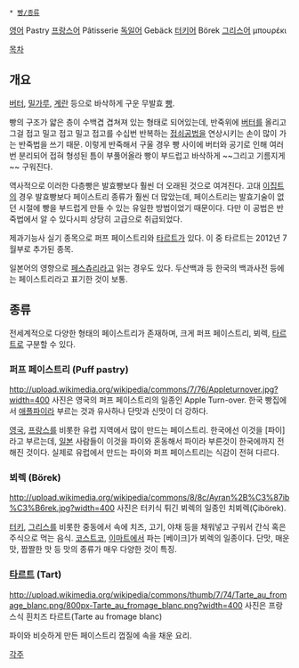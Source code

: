  * [[빵/종류]]

[[영어]] Pastry
[[프랑스어]] Pâtisserie
[[독일어]] Gebäck
[[터키어]] Börek
[[그리스어]] μπουρέκι

[[목차]]
== 개요 ==
[[버터]], [[밀가루]], [[계란]] 등으로 바삭하게 구운 무발효 [[빵]].

빵의 구조가 얇은 층이 수백겹 겹쳐져 있는 형태로 되어있는데, 반죽위에 [[버터]]를 올리고 그걸 접고 밀고 접고 밀고 접고를 수십번 반복하는 [[접쇠]]공법을 연상시키는 손이 많이 가는 반죽법을 쓰기 때문. 이렇게 반죽해서 구울 경우 빵 사이에 버터와 공기로 인해 여러번 분리되어 접혀 형성된 틈이 부풀어올라 빵이 부드럽고 바삭하게 ~~그리고 기름지게~~ 구워진다.

역사적으로 이러한 다층빵은 발효빵보다 훨씬 더 오래된 것으로 여겨진다. 고대 [[이집트]]의 경우 발효빵보다 페이스트리 종류가 훨씬 더 많았는데, 페이스트리는 발효기술이 없던 시절에 빵을 부드럽게 만들 수 있는 유일한 방법이었기 때문이다. 다만 이 공법은 반죽법에서 알 수 있다시피 상당히 고급으로 취급되었다.

제과기능사 실기 종목으로 퍼프 페이스트리와 [[타르트]]가 있다. 이 중 타르트는 2012년 7월부로 추가된 종목.

일본어의 영향으로 [[페스츄리]]라고 읽는 경우도 있다. 두산백과 등 한국의 백과사전 등에는 페이스트리라고 표기한 것이 보통.

== 종류 ==
전세계적으로 다양한 형태의 페이스트리가 존재하며, 크게 퍼프 페이스트리, 뵈렉, [[타르트]]로 구분할 수 있다.

=== 퍼프 페이스트리 (Puff pastry) ===
http://upload.wikimedia.org/wikipedia/commons/7/76/Appleturnover.jpg?width=400
사진은 영국의 퍼프 페이스트리의 일종인 Apple Turn-over. 한국 빵집에서 [[애플파이]]라 부르는 것과 유사하나 단맛과 신맛이 더 강하다.

[[영국]], [[프랑스]]를 비롯한 유럽 지역에서 많이 만드는 페이스트리. 한국에선 이것을 [파이]라고 부르는데, [[일본]] 사람들이 이것을 파이와 혼동해서 파이라 부른것이 한국에까지 전해진 것이다. 실제로 유럽에서 만드는 파이와 퍼프 페이스트리는 식감이 전혀 다르다.

=== 뵈렉 (Börek) ===
http://upload.wikimedia.org/wikipedia/commons/8/8c/Ayran%2B%C3%87ib%C3%B6rek.jpg?width=400
사진은 터키식 튀긴 뵈렉의 일종인 치뵈렉(Çibörek).

[[터키]], [[그리스]]를 비롯한 중동에서 속에 치즈, 고기, 야채 등을 채워넣고 구워서 간식 혹은 주식으로 먹는 음식. [[코스트코]], [[이마트]]에서 파는 [베이크]가 뵈렉의 일종이다.
단맛, 매운맛, 짭짤한 맛 등 맛의 종류가 매우 다양한 것이 특징.

=== [[타르트]] (Tart) ===
http://upload.wikimedia.org/wikipedia/commons/thumb/7/74/Tarte_au_fromage_blanc.png/800px-Tarte_au_fromage_blanc.png?width=400
사진은 프랑스식 흰치즈 타르트(Tarte au fromage blanc)

파이와 비슷하게 만든 페이스트리 껍질에 속을 채운 요리.

[[각주]]

